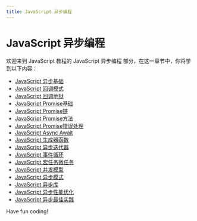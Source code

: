 ```yaml
---
title: JavaScript 异步编程
---
```


# JavaScript 异步编程

欢迎来到 JavaScript 教程的 JavaScript 异步编程 部分，在这一章节中，你将学到以下内容：

- [JavaScript 异步基础](./0-javascript-asynchronous-base.mdx)
- [JavaScript 回调模式](./1-javascript-callback-mode.mdx)
- [JavaScript 回调地狱](./2-javascript-callback-hell.mdx)
- [JavaScript Promise基础](./3-javascript-promise-basics.mdx)
- [JavaScript Promise链](./4-javascript-promise-chain.mdx)
- [JavaScript Promise方法](./5-javascript-promise-method.mdx)
- [JavaScript Promise错误处理](./6-javascript-promise-error-handling.mdx)
- [JavaScript Async Await](./7-javascript-async-await.mdx)
- [JavaScript 生成器函数](./8-javascript-generator-function.mdx)
- [JavaScript 异步迭代器](./9-javascript-asynchronous-iterator.mdx)
- [JavaScript 事件循环](./10-javascript-event-loop.mdx)
- [JavaScript 宏任务微任务](./11-javascript-macro-task-microtasks.mdx)
- [JavaScript 并发模型](./12-javascript-concurrency-model.mdx)
- [JavaScript 异步模式](./13-javascript-asynchronous-mode.mdx)
- [JavaScript 异步库](./14-javascript-asynchronous-library.mdx)
- [JavaScript 异步性能优化](./15-javascript-asynchronous-performance-optimization.mdx)
- [JavaScript 异步最佳实践](./16-javascript-asynchronous-best-practices.mdx)

Have fun coding!